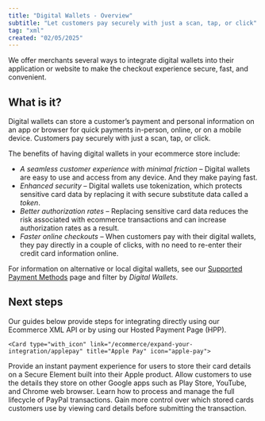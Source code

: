 ```yaml
---
title: "Digital Wallets - Overview"
subtitle: "Let customers pay securely with just a scan, tap, or click"
tag: "xml"
created: "02/05/2025"
---
```

We offer merchants several ways to integrate digital wallets into their application or website to make the checkout experience secure, fast, and convenient. 

## What is it?
Digital wallets can store a customer’s payment and personal information on an app or browser for quick payments in-person, online, or on a mobile device. Customers pay securely with just a scan, tap, or click. 

The benefits of having digital wallets in your ecommerce store include:

* _A seamless customer experience with minimal friction_ – Digital wallets are easy to use and access from any device. And they make paying fast.
* _Enhanced security_ – Digital wallets use tokenization, which protects sensitive card data by replacing it with secure substitute data called a _token_.
* _Better authorization rates_ – Replacing sensitive card data reduces the risk associated with ecommerce transactions and can increase authorization rates as a result. 
* _Faster online checkouts_ – When customers pay with their digital wallets, they pay directly in a couple of clicks, with no need to re-enter their credit card information online.

For information on alternative or local digital wallets, see our [Supported Payment Methods](/docs/payments/payment-methods/supported-payment-methods) page and filter by _Digital Wallets_.

## Next steps
Our guides below provide steps for integrating directly using our Ecommerce XML API or by using our Hosted Payment Page (HPP).

<CardsGroup type="with_icon">

    <Card type="with_icon" link="/ecommerce/expand-your-integration/applepay" title="Apple Pay" icon="apple-pay">
Provide an instant payment experience for users to store their card details on a Secure Element built into their Apple product.
</Card>
<Card type="with_icon" link="/ecommerce/expand-your-integration/googlepay" title="Google Pay" icon="google-pay">
       Allow customers to use the details they store on other Google apps such as Play Store, YouTube, and Chrome web browser.
    </Card>
<Card type="with_icon" link="/ecommerce/expand-your-integration/paypal" title="PayPal" icon="paypal">
        Learn how to process and manage the full lifecycle of PayPal transactions.
    </Card>
<Card type="with_icon" link="/ecommerce/expand-your-integration/decrypted-wallets" title="Decrypted Digital Wallets" icon="lock-open">
Gain more control over which stored cards customers use by viewing card details before submitting the transaction.
</Card>
</CardsGroup>
